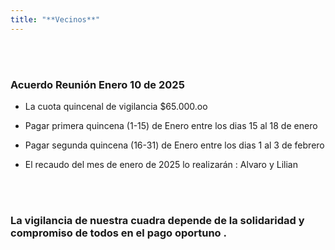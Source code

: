 ```yaml
---
title: "**Vecinos**"
---
```


<br><br>

### Acuerdo Reunión Enero 10 de 2025

* La cuota quincenal de vigilancia $65.000.oo

* Pagar primera quincena (1-15) de Enero entre los dias 15 al 18 de enero
* Pagar segunda quincena (16-31) de Enero entre los dias 1 al 3 de febrero

* El recaudo del mes de  enero de 2025 lo realizarán : Alvaro y Lilian

<br><br>

### La vigilancia de nuestra cuadra depende de la solidaridad y compromiso de todos en el pago oportuno .


